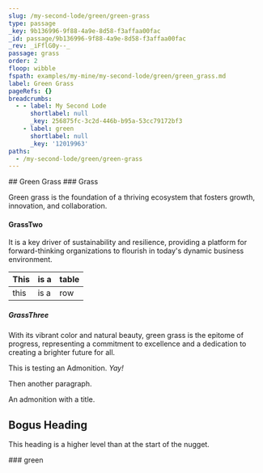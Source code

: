 ```yaml
---
slug: /my-second-lode/green/green-grass
type: passage
_key: 9b136996-9f88-4a9e-8d58-f3affaa00fac
_id: passage/9b136996-9f88-4a9e-8d58-f3affaa00fac
_rev: _iFflG0y--_
passage: grass
order: 2
floop: wibble
fspath: examples/my-mine/my-second-lode/green/green_grass.md
label: Green Grass
pageRefs: {}
breadcrumbs:
  - - label: My Second Lode
      shortlabel: null
      _key: 256875fc-3c2d-446b-b95a-53cc79172bf3
    - label: green
      shortlabel: null
      _key: '12019963'
paths:
  - /my-second-lode/green/green-grass
---
```


<NuggetArea>
<Passage slug="/my-second-lode/green/green-grass" type="passage" _key="9b136996-9f88-4a9e-8d58-f3affaa00fac" _id="passage/9b136996-9f88-4a9e-8d58-f3affaa00fac" _rev="_iFflG0y--_" passage="grass" order="2" floop="wibble" fspath="examples/my-mine/my-second-lode/green/green_grass.md" label="Green Grass" paths="/my-second-lode/green/green-grass">
<NuggetBody>
## Green Grass

</NuggetBody>
<Breadcrumbs>
<Crumbs>
<Crumb _key="256875fc-3c2d-446b-b95a-53cc79172bf3" label="My Second Lode" /><Crumb _key="12019963" label="green" />
</Crumbs>
</Breadcrumbs>
</Passage>

<NuggetsInbound>
</NuggetsInbound>
<NuggetsOutbound>
<Nugget direction="outbound" type="nugget" _key="54d805de-f6ee-48fe-8e15-b1223fd02a12" _id="nugget/54d805de-f6ee-48fe-8e15-b1223fd02a12" _rev="_iFflG0y--A" author="ChatGPT" fspath="examples/my-mine/my-second-lode/green/grass/grass.md" label="Grass" paths="/my-second-lode/green/green-grass/grass" slug="/my-second-lode/green/green-grass/grass">
<NuggetBody>
### Grass

Green grass is the foundation of a thriving ecosystem that fosters growth, innovation, and collaboration.

#### GrassTwo

It is a key driver of sustainability and resilience, providing a platform for forward-thinking organizations to flourish in today's dynamic business environment.

| This | is a | table |
| --- | --- | --- |
| this | is a | row |

##### GrassThree

With its vibrant color and natural beauty, green grass is the epitome of progress, representing a commitment to excellence and a dedication to creating a brighter future for all.

<Admonition type="tip">


This is testing an Admonition. *Yay!*


</Admonition>

Then another paragraph.

<Admonition type="note" title="Duncan">




An admonition with a title.


</Admonition>

## Bogus Heading

This heading is a higher level than at the start of the nugget.

</NuggetBody>
</Nugget>

</NuggetsOutbound>
</NuggetArea>
<PassagesInbound>
<Passage direction="inbound" type="passage" _key="12019963" _id="passage/12019963" _rev="_iFflG0u---" label="green" passage="green" fspath="examples/my-mine/my-second-lode/green" paths="/my-second-lode/green" slug="/my-second-lode/green">
<NuggetBody>
### green

</NuggetBody>
<Breadcrumbs>
<Crumbs>
<Crumb _key="256875fc-3c2d-446b-b95a-53cc79172bf3" label="My Second Lode" />
</Crumbs>
</Breadcrumbs>
</Passage>

</PassagesInbound>
<PassagesOutbound>
</PassagesOutbound>